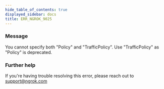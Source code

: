 ```yaml
---
hide_table_of_contents: true
displayed_sidebar: docs
title: ERR_NGROK_9025
---
```


### Message

You cannot specify both "Policy" and "TrafficPolicy". Use "TrafficPolicy" as "Policy" is deprecated.

### Further help

If you're having trouble resolving this error, please reach out to [support@ngrok.com](mailto:support@ngrok.com?subject=Help%20with%20ERR_NGROK_9025)
